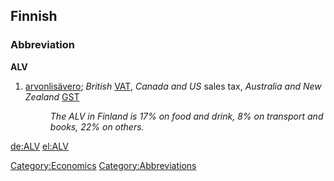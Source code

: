 ==Finnish==

===Abbreviation===
'''ALV'''

# [[arvonlisävero]]; ''British'' [[VAT]], ''Canada and US'' sales tax, ''Australia and New Zealand'' [[GST]]
#: ''The ALV in Finland is 17% on food and drink, 8% on transport and books, 22% on others.''

[[Category:Economics]]
[[Category:Abbreviations]]

[[de:ALV]]
[[el:ALV]]